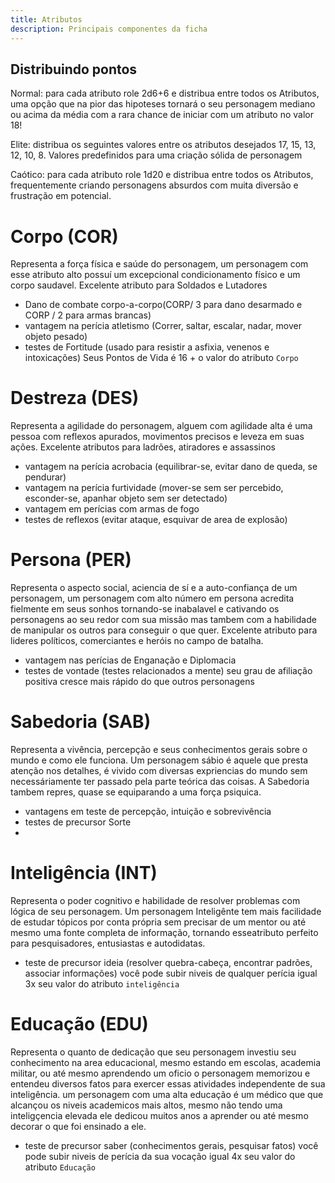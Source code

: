 ```yaml
---
title: Atributos
description: Principais componentes da ficha
---
```


## Distribuindo pontos

Normal: para cada atributo role 2d6+6 e distribua entre todos os Atributos, uma opção que na pior das hipoteses tornará o seu
personagem mediano ou acima da média com a rara chance de iniciar com um atributo no valor 18!

Elite: distribua os seguintes valores entre os atributos desejados 17, 15, 13, 12, 10, 8. Valores predefinidos para uma criação
sólida de personagem

Caótico: para cada atributo role 1d20 e distribua entre todos os Atributos, frequentemente criando personagens absurdos com muita
diversão e frustração em potencial. 

# Corpo (COR)

Representa a força física e saúde do personagem, um personagem com esse atributo alto possuí
um excepcional condicionamento físico e um corpo saudavel. Excelente atributo para Soldados e Lutadores

+ Dano de combate corpo-a-corpo(CORP/ 3 para dano desarmado e CORP / 2 para armas brancas)
+ vantagem na perícia atletismo (Correr, saltar, escalar, nadar, mover objeto pesado)
+ testes de Fortitude (usado para resistir a asfixia, venenos e intoxicações)
Seus Pontos de Vida é 16 + o valor do atributo `Corpo`

# Destreza (DES)

Representa a agilidade do personagem, alguem com agilidade alta é uma pessoa com reflexos apurados,
 movimentos precisos e leveza em suas ações. Excelente atributos para ladrões, atiradores e assassinos

 + vantagem na perícia acrobacia (equilibrar-se, evitar dano de queda, se pendurar)
 + vantagem na perícia furtividade (mover-se sem ser percebido, esconder-se, apanhar objeto sem ser detectado)
 + vantagem em perícias com armas de fogo
 + testes de reflexos (evitar ataque, esquivar de area de explosão)

# Persona (PER)

Representa o aspecto social, aciencia de sí e a auto-confiança de um personagem, um personagem com alto número em persona
acredita fielmente em seus sonhos tornando-se inabalavel e cativando os personagens ao seu redor com sua missão mas tambem com
a habilidade de manipular os outros para conseguir o que quer. Excelente atributo para lideres políticos, comerciantes e heróis 
no campo de batalha.

 + vantagem nas perícias de Enganação e Diplomacia
 + testes de vontade (testes relacionados a mente)
 seu grau de afiliação positiva cresce mais rápido do que outros personagens

 # Sabedoria (SAB)

 Representa a vivência, percepção e seus conhecimentos gerais sobre o mundo e como ele funciona. Um personagem sábio
 é aquele que presta atenção nos detalhes, é vivido com diversas expriencias do mundo sem necessáriamente ter passado
 pela parte teórica das coisas. A Sabedoria tambem repres, quase se equiparando a uma força psiquica.

 + vantagens em teste de percepção, intuição e sobrevivência
 + testes de precursor Sorte
 +

 # Inteligência (INT)

 Representa o poder cognitivo e habilidade de resolver problemas com lógica de seu personagem. Um personagem Inteligênte tem
 mais facilidade de estudar tópicos por conta própria sem precisar de um mentor ou até mesmo uma fonte completa de informação,
 tornando esseatributo perfeito para pesquisadores, entusiastas e autodidatas.

 + teste de precursor ideia (resolver quebra-cabeça, encontrar padrões, associar informações)
 você pode subir niveis de qualquer perícia igual 3x seu valor do atributo `inteligência`

 # Educação (EDU)

 Representa o quanto de dedicação que seu personagem investiu seu conhecimento na area educacional, mesmo estando em escolas,
 academia militar, ou até mesmo aprendendo um oficio o personagem memorizou e entendeu diversos fatos para exercer essas atividades
 independente de sua inteligência. um personagem com uma alta educação é um médico que que alcançou os niveis academicos mais altos,
 mesmo não tendo uma inteligçencia elevada ele dedicou muitos anos a aprender ou até mesmo decorar o que foi ensinado a ele.

 + teste de precursor saber (conhecimentos gerais, pesquisar fatos)
 você pode subir niveis de perícia da sua vocação igual 4x seu valor do atributo `Educação`